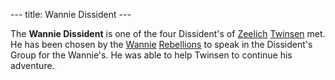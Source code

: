 ---
title: Wannie Dissident
---

{{Infobox Character
 |image=Wannie Dissident.png
 |race=wannie
 |gender=male
 |size=average
 |age=adult
 |magical=no
 |lba1=
 |lba2=yes
 |alignment=rebel
 |occupation=Dissident
 |requires=
 |amount=
 |fam1=
 |fam2=
 |planet=
 |island=
 |building=
}}

The '''Wannie Dissident''' is one of the four Dissident's of [[Zeelich]] [[Twinsen]] met. He has been chosen by the [[Wannie]] [[Rebel]]lions to speak in the Dissident's Group for the Wannie's. He was able to help Twinsen to continue his adventure.

{{spoiler|
*The Dissidents could be found in a secret room inside the [[Twinsunian Souvenir Shop]], after Twinsen showed the [[Ring of the Dissidents]] to the salesman. After he informed Twinsen about the lunar reactor and how to reach [[Island CX]], the Wannie Dissident informed Twinsen he had a solution and handed the [[Laser-Pistol of Zarnon]]. A weapon which needs a [[Rock Crystal]] from the [[Island of the Celebration]] in order to work.
}}
{{stub}}